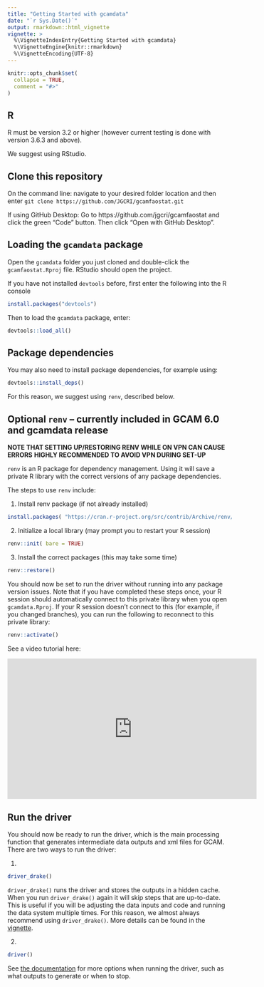 ```yaml
---
title: "Getting Started with gcamdata"
date: "`r Sys.Date()`"
output: rmarkdown::html_vignette
vignette: >
  %\VignetteIndexEntry{Getting Started with gcamdata}
  %\VignetteEngine{knitr::rmarkdown}
  %\VignetteEncoding{UTF-8}
---
```


```r
knitr::opts_chunk$set(
  collapse = TRUE,
  comment = "#>"
)
```

## R

R must be version 3.2 or higher (however current testing is done with version 3.6.3 and above).

We suggest using RStudio.

## Clone this repository

On the command line: navigate to your desired folder location and then enter `git clone https://github.com/JGCRI/gcamfaostat.git` 

If using GitHub Desktop: Go to https://github.com/jgcri/gcamfaostat and click the green "Code" button. Then click "Open with GitHub Desktop".

## Loading the `gcamdata` package

Open the `gcamdata` folder you just cloned and double-click the `gcamfaostat.Rproj` file. RStudio should open the project.

If you have not installed `devtools` before, first enter the following into the R console
```r
install.packages("devtools")
```

Then to load the `gcamdata` package, enter:

```r
devtools::load_all()
```

## Package dependencies
You may also need to install package dependencies, for example using:
```R
devtools::install_deps()
```


For this reason, we suggest using `renv`, described below. 

## Optional `renv` -- currently included in GCAM 6.0 and gcamdata release
**NOTE THAT SETTING UP/RESTORING RENV WHILE ON VPN CAN CAUSE ERRORS**
**HIGHLY RECOMMENDED TO AVOID VPN DURING SET-UP**

`renv` is an R package for dependency management. Using it will save a private R library with the correct versions of any package dependencies.

The steps to use `renv` include:

1. Install renv package (if not already installed)

```r
install.packages( "https://cran.r-project.org/src/contrib/Archive/renv/renv_0.12.5.tar.gz", repos = NULL, type = "source" )
```

2. Initialize a local library (may prompt you to restart your R session)
```r
renv::init( bare = TRUE)
```

3. Install the correct packages (this may take some time)
```r
renv::restore()
```

You should now be set to run the driver without running into any package version issues. Note that if you have completed these steps once, your R session should automatically connect to this private library when you open `gcamdata.Rproj`. If your R session doesn't connect to this (for example, if you changed branches), you can run the following to reconnect to this private library:

```r
renv::activate()
```

See a video tutorial here:

<iframe width="560" height="315" src="https://www.youtube.com/embed/EO6NPCf7lKc" frameborder="0" allow="accelerometer; autoplay; encrypted-media; gyroscope; picture-in-picture" allowfullscreen></iframe>

## Run the driver
You should now be ready to run the driver, which is the main processing function that generates intermediate data outputs and xml files for GCAM. There are two ways to run the driver:

1. 
```r
driver_drake()
```
`driver_drake()` runs the driver and stores the outputs in a hidden cache. When you run `driver_drake()` again it will skip steps that are up-to-date. This is useful if you will be adjusting the data inputs and code and running the data system multiple times. For this reason, we almost always recommend using `driver_drake()`. More details can be found in the [vignette](https://jgcri.github.io/gcamdata/articles/driverdrake_vignette.html).

2. 
```r
driver()
```
See [the documentation](https://jgcri.github.io/gcamdata/reference/driver.html) for more options when running the driver, such as what outputs to generate or when to stop.


